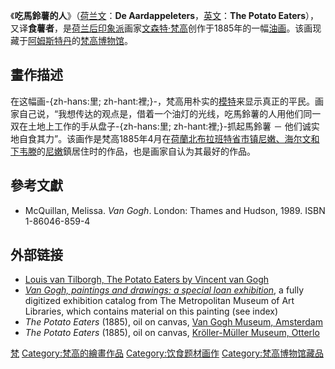 {{No footnotes|time=2022-06-25}}
{{noteTA
|T=zh-cn:吃土豆的人; zh-tw:吃馬鈴薯的人;
|1=zh-cn:土豆; zh-tw:馬鈴薯;
|2=zh-cn:文森特; zh-tw:文森; zh-hk:文森;
|3=zh-cn:梵高; zh-tw:梵谷; zh-hk:梵谷;
|4=zh-hans:布拉班特; zh-hant:布拉邦
}}
{{Painting| image_file=Vincent_Van_Gogh_-_The_Potato_Eaters.png
| title=De Aardappeleters
| zh_title=吃土豆的人（食薯者）
| artist=[[文森特·梵谷|文森特·梵谷]]
| year=1885年
| type=[[油画|油画]]
| height_metric      = 82
| width_metric       = 114
| height_imperial    = 32¼
| width_imperial     = 45
| city=[[阿姆斯特丹|阿姆斯特丹]]
| museum=[[梵高博物馆|梵高博物馆]]
}}

《'''吃馬鈴薯的人'''》（[[荷兰文|荷兰文]]：'''De Aardappeleters'''，[[英文|英文]]：'''The Potato Eaters'''），又译'''食薯者'''，是[[荷兰|荷兰]][[后印象派|后印象派]]画家[[文森特·梵高|文森特·梵高]]创作于1885年的一幅[[油画|油画]]。该画现藏于[[阿姆斯特丹|阿姆斯特丹]]的[[梵高博物馆|梵高博物馆]]。

==畫作描述==
在这幅画-{zh-hans:里; zh-hant:裡;}-，梵高用朴实的[[模特|模特]]来显示真正的平民。画家自己说，“我想传达的观点是，借着一个油灯的光线，吃馬鈴薯的人用他们同一双在土地上工作的手从盘子-{zh-hans:里; zh-hant:裡;}-抓起馬鈴薯 － 他们诚实地自食其力”。该画作是梵高1885年4月在[[荷蘭|荷蘭]][[北布拉班特省|北布拉班特省]][[市镇_(荷兰)|市镇]][[尼嫩、海尔文和下韦滕|尼嫩、海尔文和下韦滕]]的[[尼嫩|尼嫩]]鎮居住时的作品，也是画家自认为其最好的作品。

==參考文獻==
{{refbegin}}
* McQuillan, Melissa. ''Van Gogh''. London: Thames and Hudson, 1989. ISBN 1-86046-859-4
{{refend}}

== 外部链接 ==
* [http://www.vggallery.com/visitors/004.htm Louis van Tilborgh, The Potato Eaters by Vincent van Gogh]{{Wayback|url=http://www.vggallery.com/visitors/004.htm |date=20180124150904 }}
*[http://libmma.contentdm.oclc.org/cdm/ref/collection/p15324coll10/id/167899 ''Van Gogh, paintings and drawings: a special loan exhibition'']{{Wayback|url=http://libmma.contentdm.oclc.org/cdm/ref/collection/p15324coll10/id/167899 |date=20170414183632 }}, a fully digitized exhibition catalog from The Metropolitan Museum of Art Libraries, which contains material on this painting (see index)
* ''The Potato Eaters'' (1885), oil on canvas, [http://www.vangoghmuseum.nl/vgm/index.jsp?page=1303&collection=1294&lang=en Van Gogh Museum, Amsterdam]{{Wayback|url=http://www.vangoghmuseum.nl/vgm/index.jsp?page=1303&collection=1294&lang=en |date=20140505123142 }}
* ''The Potato Eaters'' (1885), oil on canvas, [https://web.archive.org/web/20120309044045/http://www.kmm.nl/object/KM%20109.982/The-potato-eaters?artist=Vincent%20van%20Gogh%20(1853%20-%201890)&characteristic=&characteristic_type=Painting&van=0&tot=0&start=0&fromsearch=1 Kröller-Müller Museum, Otterlo]
{{梵高}}
{{Authority control}}
{{paint-stub}}

[[Category:1885年畫作|梵]]
[[Category:梵高的繪畫作品|Category:梵高的繪畫作品]]
[[Category:饮食题材画作|Category:饮食题材画作]]
[[Category:梵高博物馆藏品|Category:梵高博物馆藏品]]
